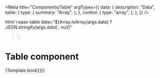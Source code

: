 
<Meta
  title="Components/Table"
  argTypes={{
    data: {
      description: "Data",
      table: {
        type: {
          summary: "Array",
        },
      },
      control: {
        type: "array",
      },
    },
  }}
/>

  html`<saas-table
    data="${Array.isArray(args.data) ? JSON.stringify(args.data) : null}"
  ></saas-table>`;

# Table component

<Canvas>
  <Story name="Default" args={{ data: [{ foo: "bar", hello: "world" }] }}>
    {Template.bind({})}
  </Story>
</Canvas>

<ArgsTable story="Default" />

